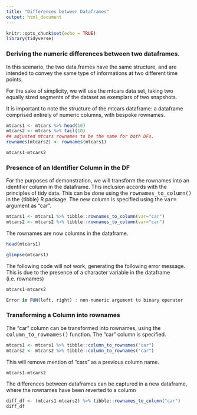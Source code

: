 ```yaml
---
title: "Differences between Dataframes"
output: html_document
---
```


```r
knitr::opts_chunk$set(echo = TRUE)
library(tidyverse)
```

### Deriving the numeric differences between two dataframes.

In this scenario, the two data.frames have the same structure, and are intended to convey the same type of informations at two different time points.

For the sake of simplicity, we will use the mtcars data set, taking two equally sized segments of the dataset as exemplars of two snapshots.

It is important to note the structure of the mtcars dataframe: a dataframe comprised entirely of numeric columns, with bespoke rownames.

```r
mtcars1 <- mtcars %>% head(10)
mtcars2 <- mtcars %>% tail(10) 
## adjusted mtcars rownames to be the same for both DFs.
rownames(mtcars2) <- rownames(mtcars1)

mtcars1-mtcars2 
```
### Presence of an Identifier Column in the DF

For the purposes of demonstration, we will transform the rownames into an identifier column in the dataframe. This inclusion accords with the principles of tidy data. This can be done using the <tt>rownames_to_column()</tt> in the {tibble} R package. The new column is specified using the <tt>var=</tt> argument as "car".

```r
mtcars1 <- mtcars1 %>% tibble::rownames_to_column(var="car")
mtcars2 <- mtcars2 %>% tibble::rownames_to_column(var="car")

```

The rownames are now columns in the dataframe.
```r
head(mtcars1)
```

```r
glimpse(mtcars1)
```

The following code will not work, generating the following error message. This is due to the presence of a character variable in the dataframe (i.e. rownames)
```r
mtcars1-mtcars2 

Error in FUN(left, right) : non-numeric argument to binary operator
```

### Transforming a Column into rownames

The "car" column can be transformed into rownames, using the <tt>column_to_rownames()</tt> function. The "car" column is specified.

```r
mtcars1 <- mtcars1 %>% tibble::column_to_rownames("car")
mtcars2 <- mtcars2 %>% tibble::column_to_rownames("car")

```
This will remove mention of "cars" as a previous column name.
```r
mtcars1-mtcars2 
```

The differences between dataframes can be captured in a new dataframe, where the rownames have been reverted to a column

```r
diff_df <- (mtcars1-mtcars2) %>% tibble::rownames_to_column("car")
diff_df

```
